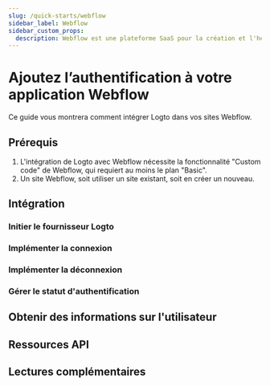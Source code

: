 ```yaml
---
slug: /quick-starts/webflow
sidebar_label: Webflow
sidebar_custom_props:
  description: Webflow est une plateforme SaaS pour la création et l'hébergement de sites web.
---
```




# Ajoutez l’authentification à votre application Webflow

Ce guide vous montrera comment intégrer Logto dans vos sites Webflow.

<GuideTip />

## Prérequis

1. L'intégration de Logto avec Webflow nécessite la fonctionnalité "Custom code" de Webflow, qui requiert au moins le plan "Basic".
2. Un site Webflow, soit utiliser un site existant, soit en créer un nouveau.

## Intégration

### Initier le fournisseur Logto

<InitClient />

### Implémenter la connexion

<ImplementSignIn />

### Implémenter la déconnexion

<ImplementSignOut />

### Gérer le statut d'authentification

<HandleAuthenticationStatus />

<Checkpoint />

## Obtenir des informations sur l'utilisateur

<GetUserInformation />

## Ressources API

<ApiResources />

## Lectures complémentaires

<FurtherReadings />
